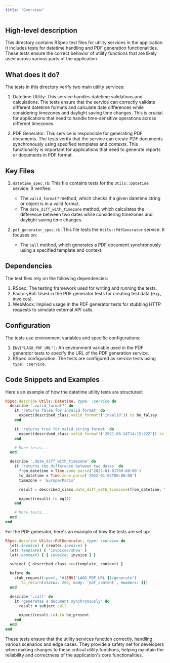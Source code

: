 ```yaml
---
title: "Overview"
---
```


## High-level description
This directory contains RSpec test files for utility services in the application. It includes tests for datetime handling and PDF generation functionalities. These tests ensure the correct behavior of utility functions that are likely used across various parts of the application.

## What does it do?
The tests in this directory verify two main utility services:

1. Datetime Utility: This service handles datetime validations and calculations. The tests ensure that the service can correctly validate different datetime formats and calculate date differences while considering timezones and daylight saving time changes. This is crucial for applications that need to handle time-sensitive operations across different timezones.

2. PDF Generator: This service is responsible for generating PDF documents. The tests verify that the service can create PDF documents synchronously using specified templates and contexts. This functionality is important for applications that need to generate reports or documents in PDF format.

## Key Files

1. `datetime_spec.rb`: This file contains tests for the `Utils::Datetime` service. It verifies:
   - The `valid_format?` method, which checks if a given datetime string or object is in a valid format.
   - The `date_diff_with_timezone` method, which calculates the difference between two dates while considering timezones and daylight saving time changes.

2. `pdf_generator_spec.rb`: This file tests the `Utils::PdfGenerator` service. It focuses on:
   - The `call` method, which generates a PDF document synchronously using a specified template and context.

## Dependencies
The test files rely on the following dependencies:

1. RSpec: The testing framework used for writing and running the tests.
2. FactoryBot: Used in the PDF generator tests for creating test data (e.g., invoices).
3. WebMock: Implied usage in the PDF generator tests for stubbing HTTP requests to simulate external API calls.

## Configuration
The tests use environment variables and specific configurations:

1. `ENV["LAGO_PDF_URL"]`: An environment variable used in the PDF generator tests to specify the URL of the PDF generation service.
2. RSpec configuration: The tests are configured as service tests using `type: :service`.

## Code Snippets and Examples

Here's an example of how the datetime utility tests are structured:

```ruby
RSpec.describe Utils::Datetime, type: :service do
  describe '.valid_format?' do
    it 'returns false for invalid format' do
      expect(described_class.valid_format?('invalid')).to be_falsey
    end

    it 'returns true for valid string format' do
      expect(described_class.valid_format?('2021-08-24T14:15:22Z')).to be_truthy
    end

    # More tests...
  end

  describe '.date_diff_with_timezone' do
    it 'returns the difference between two dates' do
      from_datetime = Time.zone.parse('2022-01-01T00:00:00')
      to_datetime = Time.zone.parse('2022-01-02T00:00:00')
      timezone = 'Europe/Paris'

      result = described_class.date_diff_with_timezone(from_datetime, to_datetime, timezone)

      expect(result).to eq(1)
    end

    # More tests...
  end
end
```

For the PDF generator, here's an example of how the tests are set up:

```ruby
RSpec.describe Utils::PdfGenerator, type: :service do
  let(:invoice) { create(:invoice) }
  let(:template) { 'invoices/show' }
  let(:context) { { invoice: invoice } }

  subject { described_class.new(template, context) }

  before do
    stub_request(:post, "#{ENV['LAGO_PDF_URL']}/generate")
      .to_return(status: 200, body: 'pdf_content', headers: {})
  end

  describe '.call' do
    it 'generates a document synchronously' do
      result = subject.call

      expect(result.io).to be_present
    end
  end
end
```

These tests ensure that the utility services function correctly, handling various scenarios and edge cases. They provide a safety net for developers when making changes to these critical utility functions, helping maintain the reliability and correctness of the application's core functionalities.